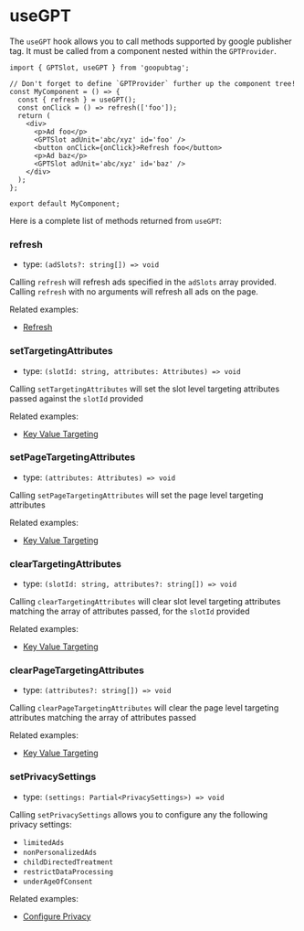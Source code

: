 # useGPT

The `useGPT` hook allows you to call methods supported by google publisher tag. It must be called from a component nested within the `GPTProvider`.

```tsx showLineNumbers
import { GPTSlot, useGPT } from 'goopubtag';

// Don't forget to define `GPTProvider` further up the component tree!
const MyComponent = () => {
  const { refresh } = useGPT();
  const onClick = () => refresh(['foo']);
  return (
    <div>
      <p>Ad foo</p>
      <GPTSlot adUnit='abc/xyz' id='foo' />
      <button onClick={onClick}>Refresh foo</button>
      <p>Ad baz</p>
      <GPTSlot adUnit='abc/xyz' id='baz' />
    </div>
  );
};  

export default MyComponent;
```

Here is a complete list of methods returned from `useGPT`:


### refresh

- type: `(adSlots?: string[]) => void`

Calling `refresh` will refresh ads specified in the `adSlots` array provided. Calling `refresh` with no arguments will refresh all ads on the page.

Related examples:

- [Refresh](/examples/refresh)

### setTargetingAttributes

- type: `(slotId: string, attributes: Attributes) => void`

Calling `setTargetingAttributes` will set the slot level targeting attributes passed against the `slotId` provided

Related examples:

- [Key Value Targeting](/examples/key_value_targeting)

### setPageTargetingAttributes

- type: `(attributes: Attributes) => void`

Calling `setPageTargetingAttributes` will set the page level targeting attributes

Related examples:

- [Key Value Targeting](/examples/key_value_targeting)

### clearTargetingAttributes

- type: `(slotId: string, attributes?: string[]) => void`

Calling `clearTargetingAttributes` will clear slot level targeting attributes matching the array of attributes passed, for the `slotId` provided

Related examples:

- [Key Value Targeting](/examples/key_value_targeting)

### clearPageTargetingAttributes

- type: `(attributes?: string[]) => void`

Calling `clearPageTargetingAttributes` will clear the page level targeting attributes matching the array of attributes passed

Related examples:

- [Key Value Targeting](/examples/key_value_targeting)

### setPrivacySettings

- type: `(settings: Partial<PrivacySettings>) => void`

Calling `setPrivacySettings` allows you to configure any the following privacy settings:

- `limitedAds`
- `nonPersonalizedAds`
- `childDirectedTreatment`
- `restrictDataProcessing`
- `underAgeOfConsent`

Related examples:

- [Configure Privacy](/examples/configure_privacy)